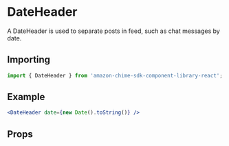 

# DateHeader

A DateHeader is used to separate posts in feed, such as chat messages by date.

## Importing

```javascript
import { DateHeader } from 'amazon-chime-sdk-component-library-react';
```

## Example

<Preview>
  <ThemeProvider theme={lightTheme}>
    <GlobalStyles />
    <Flex css="background-color: #e4e9f2">
      <DateHeader date={new Date().toString()} />
    </Flex>
  </ThemeProvider>
</Preview>

```jsx
<DateHeader date={new Date().toString()} />
```

## Props

<Props of={DateHeader} />
